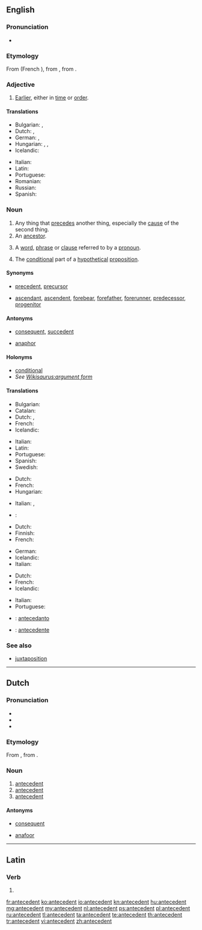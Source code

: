 ==English==
{{wikipedia}}

===Pronunciation===
* {{IPA|/æntəˈsidn̩t/|/æn'tesədn̩t/}}

===Etymology===
From {{etyl|fro}} {{term|antecedent|lang=fro}} (French {{term|antécédent|lang=fr}}), from {{etyl|la}} {{term|antecedens|antecēdēns|go before|lang=la}}, from {{term|antecedere|antecēdere|to yield before|lang=la}}.

===Adjective===
{{en-adj|-}}

# [[earlier|Earlier]], either in [[time]] or [[order]].
#: {{rfex}}

====Translations====
{{trans-top|earlier in time or order}}
* Bulgarian: {{t+|bg|предшестващ}}, {{t+|bg|предишен}}
* Dutch: {{t+|nl|voorafgaand}}, {{t+|nl|vroeger}}
* German: {{t+|de|früher}}, {{t-|de|vorausgehend}}
* Hungarian: {{t-|hu|megelőző}}, {{t+|hu|korábbi}}, {{t-|hu|előbbi}}
* Icelandic: {{t-|is|undanfari|m}}
{{trans-mid}}
* Italian: {{t-|it|antecedente}}
* Latin: {{t-|la|antecedens|alt=antecēdēns}}
* Portuguese: {{t+|pt|antecedente}}
* Romanian: {{t-|ro|antecedent}}
* Russian: {{t|ru|предшествующий|m|tr=predšéstvujuščij|sc=Cyrl}}
* Spanish: {{t+|es|antecedente}}
{{trans-bottom}}

===Noun===
{{examples-right|sense=linguistics: expression referred to by pronoun|examples=
* In “The policeman asked the boy what he was doing.”, the phrase “the boy” is the antecedent of the pronoun “he”.
* In the sentence “I saw my girlfriend yesterday wearing her old jacket which is odd because she almost never wears it.”, the phrase “my girlfriend” is the antecedent of “her” and “old jacket” is the antecedent of “it”.}}
{{en-noun}}

# Any thing that [[precede]]s another thing, especially the [[cause]] of the second thing.
# An [[ancestor]].
# {{grammar}} A [[word]], [[phrase]] or [[clause]] referred to by a [[pronoun]].
# {{logic}} The [[conditional]] part of a [[hypothetical]] [[proposition]].
#: {{rfex}}

====Synonyms====
* {{sense|something which precedes}} [[precedent]], [[precursor]]
* {{sense|an ancestor}} [[ascendant]], [[ascendent]], [[forebear]], [[forefather]], [[forerunner]], [[predecessor]], [[progenitor]]

====Antonyms====
* {{sense|in logic}} [[consequent]], {{qual|for sequents}} [[succedent]]
* {{sense|in linguistics}} [[anaphor]]

====Holonyms====
* [[conditional]]
* ''See [[Wikisaurus:argument form]]''

====Translations====
{{trans-top|any thing that precedes another thing}}
* Bulgarian: {{t+|bg|предшественик}}
* Catalan: {{t-|ca|antecedent|m}}
* Dutch: {{t+|nl|antecedent|n}}, {{t+|nl|voorafgaande|n}}
* French: {{t+|fr|antécédent|m}}
* Icelandic: {{t-|is|undanfari|m}}
{{trans-mid}}
* Italian: {{t-|it|antecedente|m}}
* Latin: {{t-|la|antecedens|n|alt=antecēdēns}}
* Portuguese: {{t+|pt|antecedente|m}}
* Spanish: {{t+|es|antecedente|m}}
* Swedish: {{t+|sv|föregångare|c}}
{{trans-bottom}}

{{trans-top|ancestor}}
* Dutch: {{t+|nl|voorouder|c}}
* French: {{t+|fr|ascendant|m}}
* Hungarian: {{t+|hu|ős}}
{{trans-mid}}
* Italian: {{t-|it|antenato|m}}, {{t-|it|progenitore|m}}
* {{ttbc|pt}}: {{t-|pt|antecedentes|m|p}}
{{trans-bottom}}

{{trans-top|word, phrase or clause referred to by a pronoun}}
* Dutch: {{t+|nl|antecedent|n}}
* Finnish: {{t-|fi|korrelaatti}}
* French: {{t+|fr|antécédent|m}}
{{trans-mid}}
* German: {{t-|de|Bezugswort|n}}
* Icelandic: {{t-|is|undanfari|m}}
* Italian: {{t-|it|antecedente|m}}
{{trans-bottom}}

{{trans-top|conditional part of a hypothetical proposition}}
* Dutch: {{t+|nl|antecedent|n}}
* French: {{t+|fr|antécédent|m}}
* Icelandic: {{t+|is|forliður|f}}
{{trans-mid}}
* Italian: {{t-|it|antecedente|m}}
* Portuguese: {{t+|pt|antecedente|m}}
{{trans-bottom}}

{{checktrans-top}}
* {{ttbc|io}} : [[antecedanto]]
{{trans-mid}}
* {{ttbc|es}}: [[antecedente]]
{{trans-bottom}}

===See also===
* [[juxtaposition]]

----

==Dutch==

===Pronunciation===
* {{IPA|/ɑn.tə.səˈdɛnt/|lang=nl}}
* {{audio|Nl-antecedent.ogg|audio}}
* {{hyphenation|an|te|ce|dent}}

===Etymology===
From {{etyl|la|nl}} {{term|antecedens|antecēdēns|go before|lang=la}}, from {{term|antecedere|antecēdere|to yield before|lang=la}}.

===Noun===
{{nl-noun|n|antecedenten|antecedentje}}

# [[#English|antecedent]] {{gloss|linguistics}}
# [[#English|antecedent]] {{gloss|logic}}
# [[#English|antecedent]] {{gloss|thing that precedes}}

====Antonyms====
* {{sense|logic}} [[consequent]]
* {{sense|linguistics}} [[anafoor]]

----

==Latin==

===Verb===
{{la-verb-form|antecēdent}}

# {{conjugation of|antecedo|antecēdō|3|p|fut|act|ind|lang=la}}

[[fr:antecedent]]
[[ko:antecedent]]
[[io:antecedent]]
[[kn:antecedent]]
[[hu:antecedent]]
[[mg:antecedent]]
[[my:antecedent]]
[[nl:antecedent]]
[[ps:antecedent]]
[[pl:antecedent]]
[[ru:antecedent]]
[[tl:antecedent]]
[[ta:antecedent]]
[[te:antecedent]]
[[th:antecedent]]
[[tr:antecedent]]
[[vi:antecedent]]
[[zh:antecedent]]